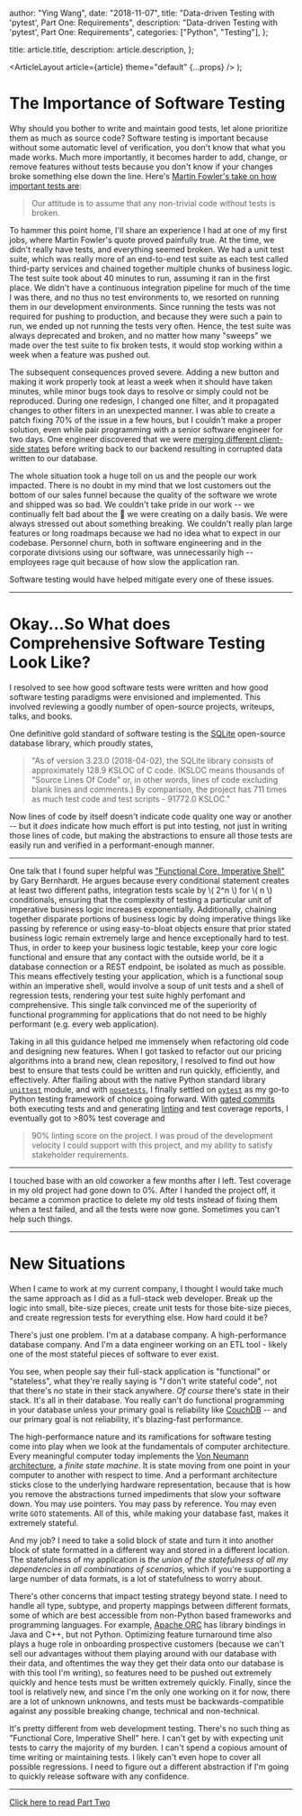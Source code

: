 
  author: "Ying Wang",
  date: "2018-11-07",
  title: "Data-driven Testing with 'pytest', Part One: Requirements",
  description: "Data-driven Testing with 'pytest', Part One: Requirements",
  categories: ["Python", "Testing"],
};

  title: article.title,
  description: article.description,
};

  <ArticleLayout article={article} theme="default" {...props} />
);

# The Importance of Software Testing

Why should you bother to write and maintain good tests, let alone prioritize
them as much as source code? Software testing is important because without some
automatic level of verification, you don't know that what you made works. Much
more importantly, it becomes harder to add, change, or remove features without
tests because you don't know if your changes broke something else down the line.
Here's [Martin Fowler's take on how important tests
are](https://martinfowler.com/bliki/SelfTestingCode.html):

> Our attitude is to assume that any non-trivial code without tests is broken.

To hammer this point home, I'll share an experience I had at one of my first
jobs, where Martin Fowler's quote proved painfully true. At the time, we didn't
really have tests, and everything seemed broken. We had a unit test suite, which
was really more of an end-to-end test suite as each test called third-party
services and chained together multiple chunks of business logic. The test suite
took about 40 minutes to run, assuming it ran in the first place. We didn't have
a continuous integration pipeline for much of the time I was there, and no thus
no test environments to, we resorted on running them in our development
environments. Since running the tests was not required for pushing to
production, and because they were such a pain to run, we ended up not running
the tests very often. Hence, the test suite was always deprecated and broken,
and no matter how many "sweeps" we made over the test suite to fix broken tests,
it would stop working within a week when a feature was pushed out.

The subsequent consequences proved severe. Adding a new button and making it
work properly took at least a week when it should have taken minutes, while
minor bugs took days to resolve or simply could not be reproduced. During one
redesign, I changed one filter, and it propagated changes to other filters in an
unexpected manner. I was able to create a patch fixing 70% of the issue in a few
hours, but I couldn't make a proper solution, even while pair programming with a
senior software engineer for two days. One engineer discovered that we were
[merging different client-side
states](https://docs.angularjs.org/api/ng/function/angular.merge) before writing
back to our backend resulting in corrupted data written to our database.

The whole situation took a huge toll on us and the people our work impacted.
There is no doubt in my mind that we lost customers out the bottom of our sales
funnel because the quality of the software we wrote and shipped was so bad. We
couldn't take pride in our work -- we continually felt bad about the :poop: we
were creating on a daily basis. We were always stressed out about something
breaking. We couldn't really plan large features or long roadmaps because we had
no idea what to expect in our codebase. Personnel churn, both in software
engineering and in the corporate divisions using our software, was unnecessarily
high -- employees rage quit because of how slow the application ran.

Software testing would have helped mitigate every one of these issues.

---

# Okay...So What does Comprehensive Software Testing Look Like?

I resolved to see how good software tests were written and how good software
testing paradigms were envisioned and implemented. This involved reviewing a
goodly number of open-source projects, writeups, talks, and books.

One definitive gold standard of software testing is the
[SQLite](https://www.sqlite.org/testing.html) open-source database library,
which proudly states,

> "As of version 3.23.0 (2018-04-02), the SQLite library consists of
> approximately 128.9 KSLOC of C code. (KSLOC means thousands of "Source Lines
> Of Code" or, in other words, lines of code excluding blank lines and
> comments.) By comparison, the project has 711 times as much test code and test
> scripts - 91772.0 KSLOC."

Now lines of code by itself doesn't indicate code quality one way or another --
but it _does_ indicate how much effort is put into testing, not just in writing
those lines of code, but making the abstractions to ensure all those tests are
easily run and verified in a performant-enough manner.

---

One talk that I found super helpful was ["Functional Core, Imperative
Shell"](https://www.destroyallsoftware.com/screencasts/catalog/functional-core-imperative-shell)
by Gary Bernhardt. He argues because every conditional statement creates at
least two different paths, integration tests scale by \\( 2^n \\) for \\( n \\)
conditionals, ensuring that the complexity of testing a particular unit of
imperative business logic increases exponentially. Additionally, chaining
together disparate portions of business logic by doing imperative things like
passing by reference or using easy-to-bloat objects ensure that prior stated
business logic remain extremely large and hence exceptionally hard to test.
Thus, in order to keep your business logic testable, keep your core logic
functional and ensure that any contact with the outside world, be it a database
connection or a REST endpoint, be isolated as much as possible. This means
effectively testing your application, which is a functional soup within an
imperative shell, would involve a soup of unit tests and a shell of regression
tests, rendering your test suite highly perfomant and comprehensive. This single
talk convinced me of the superiority of functional programming for applications
that do not need to be highly performant (e.g. every web application).

Taking in all this guidance helped me immensely when refactoring old code and
designing new features. When I got tasked to refactor out our pricing algorithms
into a brand new, clean repository, I resolved to find out how best to ensure
that tests could be written and run quickly, efficiently, and effectively. After
flailing about with the native Python standard library
[`unittest`](https://docs.python.org/2/library/unittest.html) module, and with
[`nosetests`](https://nose.readthedocs.io/en/latest/), I finally settled on
[`pytest`](https://docs.pytest.org/en/latest/) as my go-to Python testing
framework of choice going forward. With [gated
commits](https://en.wikipedia.org/wiki/Gated_commit) both executing tests and
and generating [linting](https://en.wikipedia.org/wiki/Lint_%28software%29) and
test coverage reports, I eventually got to >80% test coverage and

> 90% linting score on the project. I was proud of the development velocity I
> could support with this project, and my ability to satisfy stakeholder
> requirements.

---

I touched base with an old coworker a few months after I left. Test coverage in
my old project had gone down to 0%. After I handed the project off, it became a
common practice to delete my old tests instead of fixing them when a test
failed, and all the tests were now gone. Sometimes you can't help such things.

---

# New Situations

When I came to work at my current company, I thought I would take much the same
approach as I did as a full-stack web developer. Break up the logic into small,
bite-size pieces, create unit tests for those bite-size pieces, and create
regression tests for everything else. How hard could it be?

There's just one problem. I'm at a database company. A high-performance database
company. And I'm a data engineer working on an ETL tool - likely one of the most
stateful pieces of software to ever exist.

You see, when people say their full-stack application is "functional" or
"stateless", what they're really saying is "_I_ don't write stateful code", not
that there's no state in their stack anywhere. _Of course_ there's state in
their stack. It's all in their database. You really can't do functional
programming in your database unless your primary goal is reliability like
[CouchDB](http://couchdb.apache.org) -- and our primary goal is not reliability,
it's blazing-fast performance.

The high-performance nature and its ramifications for software testing come into
play when we look at the fundamentals of computer architecture. Every meaningful
computer today implements the [Von Neumann
architecture](https://en.wikipedia.org/wiki/Von_Neumann_architecture), a _finite
state machine_. It is state moving from one point in your computer to another
with respect to time. And a performant architecture sticks close to the
underlying hardware representation, because that is how you remove the
abstractions turned impediments that slow your software down. You may use
pointers. You may pass by reference. You may even write `GOTO` statements. All
of this, while making your database fast, makes it extremely stateful.

And my job? I need to take a solid block of state and turn it into another block
of state formatted in a different way and stored in a different location. The
statefulness of my application is _the union of the statefulness of all my
dependencies in all combinations of scenarios_, which if you're supporting a
large number of data formats, is a lot of statefulness to worry about.

There's other concerns that impact testing strategy beyond state. I need to
handle all type, subtype, and property mappings between different formats, some
of which are best accessible from non-Python based frameworks and programming
languages. For example, [Apache ORC](https://github.com/apache/orc) has library
bindings in Java and C++, but not Python. Optimizing feature turnaround time
also plays a huge role in onboarding prospective customers (because we can't
sell our advantages without them playing around with our database with their
data, and oftentimes the way they get their data onto our database is with this
tool I'm writing), so features need to be pushed out extremely quickly and hence
tests must be written extremely quickly. Finally, since the tool is relatively
new, and since I'm the only one working on it for now, there are a lot of
unknown unknowns, and tests must be backwards-compatible against any possible
breaking change, technical and non-technical.

It's pretty different from web development testing. There's no such thing as
"Functional Core, Imperative Shell" here. I can't get by with expecting unit
tests to carry the majority of my burden. I can't spend a copious amount of time
writing or maintaining tests. I likely can't even hope to cover all possible
regressions. I need to figure out a different abstraction if I'm going to
quickly release software with any confidence.

---

[Click here to read Part Two](/posts/2018/12/03/data_driven_testing_two)
